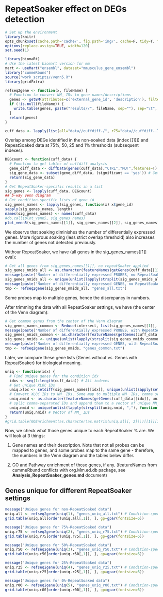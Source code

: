 RepeatSoaker effect on DEGs detection
========================================================
```r
# Set up the environment
library(knitr) 
opts_chunk$set(cache.path='cache/', fig.path='img/', cache=F, tidy=T, fig.keep='high', echo=T, dpi=300, out.width=700, echo=F)
options(replace.assign=TRUE, width=120)
set.seed(1)
```

```r
library(biomaRt)
# Use the latest biomart version for mm
mart <- useMart("ensembl", dataset="mmusculus_gene_ensembl")
library("cummeRbund")
source("work_scripts//venn5.R")
library(gridExtra)
```

```r
refseq2gene <- function(x, fileName) {
  # Function to convert NM_ IDs to gene names/descriptions
  genes <- getBM(attributes=c('external_gene_id', 'description'), filters='refseq_mrna', values=x, mart=mart, uniqueRows=T)
  if (!is.null(fileName)) {
    write.table(genes, paste("results//", fileName, sep=""), sep="\t", row.names=F)
  }
  return(genes)
}
```

```r
cuff_data <- lapply(list(all="data//cuffdiff-/", r75="data//cuffdiff-.75/", r50="data//cuffdiff-.50/", r25="data//cuffdiff-.25", r01="data//cuffdiff-.00/"), readCufflinks) # , r00="data//cuffdiff-.00", rebuild=TRUE
```

Overlap among DEGs identified in the non-soaked data (index [[1]]) and RepeatSoaked data at 75%, 50, 25 and 1% thresholds (subsequent indexes).

```r
DEGcount <- function(cuff_data) {
  # Function to get tables of cuffdiff analysis
  gene_diff_data <- diffData(genes(cuff_data),"CTRL","MUT",features=T)
  sig_gene_data <- subset(gene_diff_data, (significant == 'yes')) # Get significant only
  return(sig_gene_data)
}
# Get RepeatSoaker-specific results in a list
sig_genes <- lapply(cuff_data, DEGcount)
## 5-way venn diagram
# Get condition-specific lists of gene_id
sig_genes_names <- lapply(sig_genes, function(x) x$gene_id)
sapply(sig_genes_names, length)
names(sig_genes_names) <- names(cuff_data)
#do.call(plot_venn5, sig_genes_names)
plot_venn5(sig_genes_names[[1]], sig_genes_names[[2]], sig_genes_names[[3]], sig_genes_names[[4]], sig_genes_names[[5]])
```

We observe that soaking diminishes the number of differentially expressed genes. More rigorous soaking (less strict overlap threshold) also increases the number of genes not detected previously.

Withour RepeatSoaker, we have (all genes in the sig_genes_names[[1]] oval):

```r
# Get all genes from sig_genes_names[[1]], no repeatSoaker applied
sig_genes_nmids_all <- as.character(featureNames(getGenes(cuff_data[[1]], sig_genes_names[[1]]))[, 2])
message(paste("Number of differentially expressed PROBES, no RepeatSoaker:", length(sig_genes_nmids_all)))
sig_genes_nmids_all <- unique(unlist(lapply(strsplit(sig_genes_nmids_all, ","), function(v) {append(vector(), unique(v))})))
message(paste("Number of differentially expressed GENES, no RepeatSoaker:", length(sig_genes_nmids_all)))
tmp <- refseq2gene(sig_genes_nmids_all, "genes_all.txt")
```

Some probes map to multiple genes, hence the discrepancy in numbers. 

After trimming the data with all RepeatSoaker settings, we have (the center of the Venn diagram):

```r
# Get common genes from the center of the Venn diagram
sig_genes_names_common <- Reduce(intersect, list(sig_genes_names[[1]], sig_genes_names[[2]], sig_genes_names[[3]], sig_genes_names[[4]], sig_genes_names[[5]]))
message(paste("Number of differentially expressed PROBES, with RepeatSoaker:", length(sig_genes_names_common)))
sig_genes_nmids_common <- as.character(featureNames(getGenes(cuff_data[[1]], sig_genes_names_common))[, 2])
sig_genes_nmids <- unique(unlist(lapply(strsplit(sig_genes_nmids_common, ","), function(v) {append(vector(), unique(v))})))
message(paste("Number of differentially expressed GENES, with RepeatSoaker:", length(sig_genes_nmids)))
tmp <- refseq2gene(sig_genes_nmids, "genes_common.txt")
```

Later, we compare these gene lists (Genes without vs. Genes with RepeatSoaker) for biological meaning.

```r
uniq <- function(idx) {
  # Find unique genes for the condition idx
  idxs <- seq(1:length(cuff_data)) # All indexes
  # Get unique XLOC IDs
  uniq.xloc <- setdiff(sig_genes_names[[idx]], unique(unlist(sapply(setdiff(idxs, idx), function(x) sig_genes_names[[x]]))))
  # Convert XLOC IDs to NM_ IDs. Some map to multiple NM_ IDs, comma separated
  uniq.nmid <- as.character(featureNames(getGenes(cuff_data[[idx]], uniq.xloc))[, 2])
  # splic comma-separated IDs and append them to a vector of unique NM_ IDs
  uniq.nmid <- unique(unlist(lapply(strsplit(uniq.nmid, ","), function(v) {append(vector(), unique(v))})))
  return(uniq.nmid) # Vector of NM_ IDs
}
#grid.table(GOEnrichment(as.character(as.matrix(uniq.all[, 2])))[[1]][1:20], )
```

Now, we check what those genes unique to each RepeatSoaker % are. We will look at 3 things:

1) Gene names and their description. Note that not all probes can be mapped to genes, and some probes map to the same gene - therefore, the numbers in the Venn diagram and the tables below differ.

2) GO and Pathway enrichment of those genes, if any. (featureNames from cummeRbund conflicts with org.Mm.ed.db package, see **Analysis_RepeatSoaker_genes.md** document)

Genes unique for different RepeatSoaker settings
-------------------------------------------------

```r
message("Unique genes for non-RepeatSoaked data")
uniq.all <- refseq2gene(uniq(1), "genes_uniq_all.txt") # Condition-specific gene names
grid.table(uniq.all[order(uniq.all[,1]), ], gp=gpar(fontsize=6))  
```

```r
message("Unique genes for 75%-RepeatSoaked data")
uniq.r75 <- refseq2gene(uniq(2), "genes_uniq_r75.txt") # Condition-specific gene names
grid.table(uniq.r75[order(uniq.r75[,1]), ], gp=gpar(fontsize=6))  
```

```r
message("Unique genes for 50%-RepeatSoaked data")
uniq.r50 <- refseq2gene(uniq(3), "genes_uniq_r50.txt") # Condition-specific gene names
grid.table(uniq.r50[order(uniq.r50[,1]), ], gp=gpar(fontsize=6))  
```

```r
message("Unique genes for 25%-RepeatSoaked data")
uniq.r25 <- refseq2gene(uniq(4), "genes_uniq_r25.txt") # Condition-specific gene names
grid.table(uniq.r25[order(uniq.r25[,1]), ], gp=gpar(fontsize=6))  
```

```r
message("Unique genes for 0%-RepeatSoaked data")
uniq.r00 <- refseq2gene(uniq(5), "genes_uniq_r00.txt") # Condition-specific gene names
grid.table(uniq.r00[order(uniq.r00[,1]), ], gp=gpar(fontsize=6))  
```

